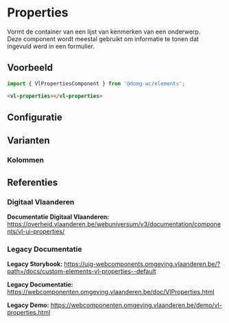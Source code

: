 
# Properties

Vormt de container van een lijst van kenmerken van een onderwerp.  
Deze component wordt meestal gebruikt om informatie te tonen dat ingevuld werd in een formulier.

## Voorbeeld

```js
import { VlPropertiesComponent } from '@domg-wc/elements';
```

```html
<vl-properties></vl-properties>
```

<DocsStory id="elements-properties--properties-default" />

## Configuratie

<ArgsTable story={PRIMARY_STORY} />

## Varianten

### Kolommen

<DocsStory id="elements-properties--properties-column" />

## Referenties

### Digitaal Vlaanderen

**Documentatie Digitaal Vlaanderen:** https://overheid.vlaanderen.be/webuniversum/v3/documentation/components/vl-ui-properties/

### Legacy Documentatie

**Legacy Storybook:** https://uig-webcomponents.omgeving.vlaanderen.be/?path=/docs/custom-elements-vl-properties--default

**Legacy Documentatie:** https://webcomponenten.omgeving.vlaanderen.be/doc/VlProperties.html

**Legacy Demo:** https://webcomponenten.omgeving.vlaanderen.be/demo/vl-properties.html
